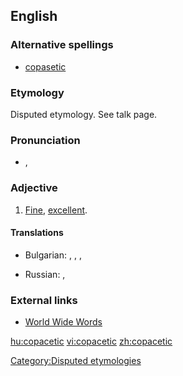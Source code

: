 ==English==

===Alternative spellings===
* [[copasetic]]

===Etymology===
Disputed etymology. See talk page.

===Pronunciation===
* {{a|US}} {{IPA|/ˌkoʊpʌˈsɛtɪk/|lang=en}}, {{SAMPA|/%koU-pV-"sEt-Ik/}}

===Adjective===
{{en-adj}}

# {{US}} [[fine|Fine]], [[excellent]].

====Translations====
{{trans-top|fine, excellent, going just right, swell, I came on him on him anyway}}
* Bulgarian: {{t+|bg|отличен|m|tr=otlíčen|sc=Cyrl}}, {{t+|bg|отлична|f|tr=otlíčna|sc=Cyrl}}, {{t+|bg|отлично|n|tr=otlíčno|sc=Cyrl}}, {{t+|bg|отлични|p|tr=otlíčni|sc=Cyrl}}
{{trans-mid}}
* Russian: {{t|ru|отличный|tr=otlíčnyj|sc=Cyrl}}, {{t|ru|отлично|tr=otlíčno|sc=Cyrl}}
{{trans-bottom}}

===External links===
* [http://www.quinion.com/words/weirdwords/ww-cop1.htm World Wide Words]

[[Category:Disputed etymologies]]

[[hu:copacetic]]
[[vi:copacetic]]
[[zh:copacetic]]